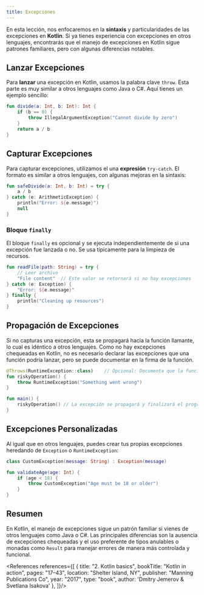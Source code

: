 ```yaml
---
title: Excepciones
---
```


<ReadingTime />

En esta lección, nos enfocaremos en la **sintaxis** y particularidades de las excepciones en **Kotlin**. Si ya tienes experiencia con excepciones en otros lenguajes, encontrarás que el manejo de excepciones en Kotlin sigue patrones familiares, pero con algunas diferencias notables.

## Lanzar Excepciones

Para **lanzar** una excepción en Kotlin, usamos la palabra clave `throw`. Esta parte es muy similar a otros lenguajes como Java o C#. Aquí tienes un ejemplo sencillo:

```kotlin showLineNumbers
fun divide(a: Int, b: Int): Int {
    if (b == 0) {
        throw IllegalArgumentException("Cannot divide by zero")
    }
    return a / b
}
```

## Capturar Excepciones

Para capturar excepciones, utilizamos el una **expresión** `try-catch`. El formato es similar a otros lenguajes, con algunas mejoras en la sintaxis:

```kotlin showLineNumbers
fun safeDivide(a: Int, b: Int) = try {
    a / b
} catch (e: ArithmeticException) {
    println("Error: ${e.message}")
    null
}
```

### Bloque `finally`

El bloque `finally` es opcional y se ejecuta independientemente de si una excepción fue lanzada o no. Se usa típicamente para la limpieza de recursos.

```kotlin showLineNumbers
fun readFile(path: String) = try {
    // Leer archivo
    "File content"  // Este valor se retornará si no hay excepciones
} catch (e: Exception) {
    "Error: ${e.message}"
} finally {
    println("Cleaning up resources")
}
```

## Propagación de Excepciones

Si no capturas una excepción, esta se propagará hacia la función llamante, lo cual es idéntico a otros lenguajes. Como no hay excepciones chequeadas en Kotlin, no es necesario declarar las excepciones que una función podría lanzar, pero se puede documentar en la firma de la función.

```kotlin showLineNumbers
@Throws(RuntimeException::class)    // Opcional: Documenta que la función lanza una excepción
fun riskyOperation() {
    throw RuntimeException("Something went wrong")
}

fun main() {
    riskyOperation() // La excepción se propagará y finalizará el programa si no se captura
}
```

## Excepciones Personalizadas

Al igual que en otros lenguajes, puedes crear tus propias excepciones heredando de `Exception` o `RuntimeException`:

```kotlin showLineNumbers
class CustomException(message: String) : Exception(message)

fun validateAge(age: Int) {
    if (age < 18) {
        throw CustomException("Age must be 18 or older")
    }
}
```

## Resumen

En Kotlin, el manejo de excepciones sigue un patrón familiar si vienes de otros lenguajes como Java o C#. Las principales diferencias son la ausencia de excepciones chequeadas y el uso preferente de tipos anulables o monadas como `Result` para manejar errores de manera más controlada y funcional.

<div className="language-card-container">
    <LanguageCard
        logoSrc="https://upload.wikimedia.org/wikipedia/commons/thumb/c/c3/Python-logo-notext.svg/800px-Python-logo-notext.svg.png"
        language="Python"
        link="python"
    />
    <LanguageCard
        logoSrc="https://www.svgrepo.com/show/184143/java.svg"
        language="Java"
        link="java"
    />
</div>

<References references={[
    {
        title: "2. Kotlin basics",
        bookTitle: "Kotlin in action",
        pages: "17–43",
        location: "Shelter Island, NY",
        publisher: "Manning Publications Co",
        year: "2017",
        type: "book",
        author: 'Dmitry Jemerov & Svetlana Isakova'
    },
]}/>
